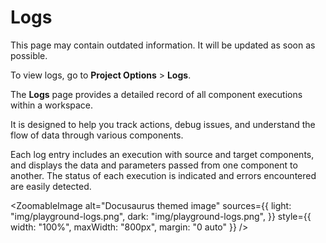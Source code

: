 
# Logs

<Admonition type="warning" title="warning">
This page may contain outdated information. It will be updated as soon as possible.
</Admonition>

To view logs, go to **Project Options** > **Logs**.

The **Logs** page provides a detailed record of all component executions within a workspace.

It is designed to help you track actions, debug issues, and understand the flow of data through various components.

Each log entry includes an execution with source and target components, and displays the data and parameters passed from one component to another. The status of each execution is indicated and errors encountered are easily detected.

<ZoomableImage
  alt="Docusaurus themed image"
  sources={{
    light: "img/playground-logs.png",
    dark: "img/playground-logs.png",
  }}
  style={{ width: "100%", maxWidth: "800px", margin: "0 auto" }}
/>